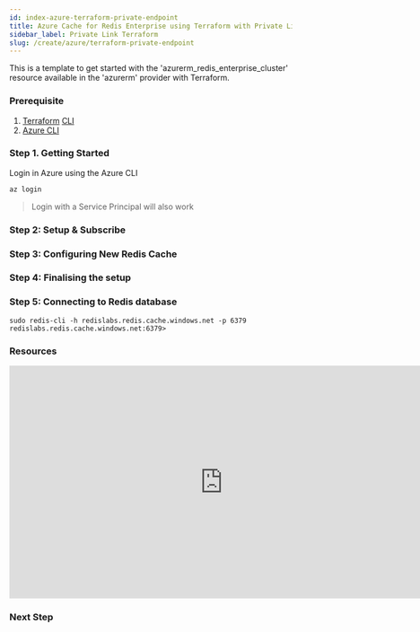 ```yaml
---
id: index-azure-terraform-private-endpoint
title: Azure Cache for Redis Enterprise using Terraform with Private Link
sidebar_label: Private Link Terraform
slug: /create/azure/terraform-private-endpoint
---
```


This is a template to get started with the 'azurerm_redis_enterprise_cluster' resource available in the 'azurerm' provider with Terraform.

### Prerequisite

1.  [Terraform](https://terraform.io]) [CLI](https://terraform.io/downloads.html)
2.  [Azure CLI](https://docs.microsoft.com/en-us/cli/azure/install-azure-cli)

### Step 1. Getting Started

Login in Azure using the Azure CLI

```bash
az login
```
>Login with a Service Principal will also work


### Step 2: Setup & Subscribe



### Step 3: Configuring New Redis Cache



### Step 4: Finalising the setup



### Step 5: Connecting to Redis database

```
sudo redis-cli -h redislabs.redis.cache.windows.net -p 6379
redislabs.redis.cache.windows.net:6379>
```

### Resources

<div class="text--center">
    <iframe width="760" height="415" src="https://www.youtube.com/embed/eThj-jwViZw" title="YouTube video player" frameborder="0" allow="accelerometer; autoplay; clipboard-write; encrypted-media; gyroscope; picture-in-picture" allowfullscreen></iframe>
</div>

### Next Step

